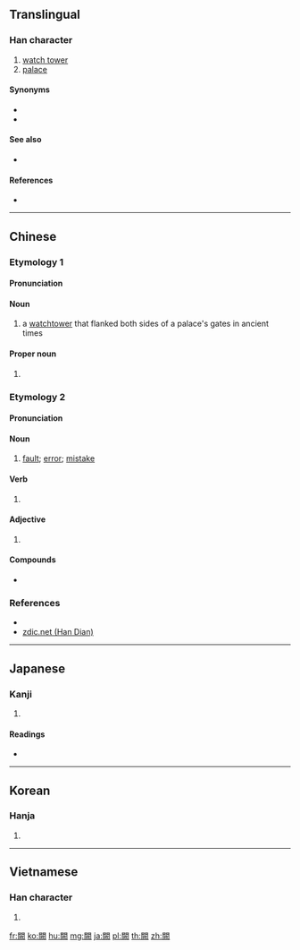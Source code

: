 {{character info/new}}
{{also|阙}}
==Translingual==

===Han character===
{{Han char|rn=169|rad=門|as=10|sn=18|four=77482|canj=ANTUO}}

# [[watch tower]]
# [[palace]]

====Synonyms====
* {{l|mul|宫}}
* {{l|mul|殿}}

====See also====
* {{l|mul|宸}}

====References====
* {{Han ref|kx=1340.060|dkj=41456|dj=1844.270|hdz=74314.030|uh=95D5|ud=38357|bh=C2F6|bd=49910}}

----

==Chinese==
{{zh-forms|s=阙}}

===Etymology 1===
{{wikipedia|闕姓|lang=zh}}

====Pronunciation====
{{zh-pron
|m=què
|c=kyut3
|h=
|md=
|mn=
|w=
|mc=y
|oc=y
|cat=n
}}

====Noun====
{{zh-noun}}

# a [[watchtower]] that flanked both sides of a palace's gates in ancient times

====Proper noun====
{{zh-proper noun}}

# {{surname|lang=zh}}

===Etymology 2===

====Pronunciation====
{{zh-pron
|m=quē
|c=kyut3
|h=
|md=
|mn=
|w=
|mc=
|oc=
|cat=n,v,a
}}

====Noun====
{{zh-noun}}

# [[fault]]; [[error]]; [[mistake]]

====Verb====
{{zh-verb}}

# {{rfdef|lang=zh}}

====Adjective====
{{zh-adj}}

# {{rfdef|lang=zh}}

====Compounds====
* {{zh-l|闕值}}

===References===
* {{R:twedu|B05508}}
* [http://www.zdic.net/z/27/js/9619.htm zdic.net (Han Dian)]

----

==Japanese==

===Kanji===
{{ja-kanji|grade=|rs=門10}}

# {{defn|lang=ja|sort=門10}}

====Readings====
* {{ja-readings|on=[[けつ]] (ketsu)|kun=[[かける]] (kakeru)|nanori=}}

----

==Korean==

===Hanja===
{{ko-hanja|hangeul=궐|eumhun=|rv=gwol|mr=kwŏl|y=kwel}}

# {{defn|lang=ko|sort=門10}}

----

==Vietnamese==

===Han character===
{{vi-hantu|[[khuyết]]|rs=門10}}

# {{defn|lang=vi|sort=門10}}

[[fr:闕]]
[[ko:闕]]
[[hu:闕]]
[[mg:闕]]
[[ja:闕]]
[[pl:闕]]
[[th:闕]]
[[zh:闕]]